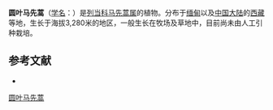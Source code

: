 {{Speciesbox
| name = 圆叶马先蒿
| status = 
| status_system = 
| image =
| genus = Pedicularis
| species = rotundifolia
| authority = C. E. C. Fisch.
}}

'''圆叶马先蒿'''（[[学名|学名]]：{{lang|la|''Pedicularis rotundifolia''}}）是[[列当科|列当科]][[马先蒿属|马先蒿属]]的植物。分布于[[缅甸|缅甸]]以及[[中国大陆|中国大陆]]的[[西藏|西藏]]等地，生长于海拔3,280米的地区，一般生长在牧场及草地中，目前尚未由人工引种栽培。

== 参考文献 ==
<div class="references-small">
* {{cite web| url =http://www.bioinfo.cn/db05/KmzwSpecies.php?action=view&id=21192| title =圆叶马先蒿| work =《中国高等植物数据库全库》| publisher =中国科学院微生物研究所| author =昆明植物研究所| accessdate =2009-02-25| deadurl =yes| archiveurl =https://web.archive.org/web/20160305004627/http://www.bioinfo.cn/db05/KmzwSpecies.php?action=view&id=21192| archivedate =2016-03-05}}
</div>
{{Taxonbar|from=Q10926443}}

[[Category:马先蒿属|圆叶马先蒿]]


{{植物小作品}}
